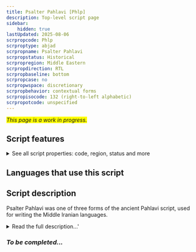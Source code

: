```yaml
---
title: Psalter Pahlavi [Phlp]
description: Top-level script page
sidebar:
    hidden: true
lastUpdated: 2025-08-06
scrpropcode: Phlp
scrproptype: abjad
scrpropname: Psalter Pahlavi
scrpropstatus: Historical
scrpropregion: Middle Eastern
scrpropdirection: RTL
scrpropbaseline: bottom
scrpropcase: no
scrpropwspace: discretionary
scrpropbehavior: contextual forms
scrpropisocode: 132 (right-to-left alphabetic)
scrpropotcode: unspecified
---
```


<span style='background-color:yellow'>_This page is a work in progress._</span>


## Script features

<details>
<summary> See all script properties: code, region, status and more</summary>
<ScriptInfo />
</details>

## Languages that use this script

<WsList script='Phlp' wsMax='5' />

## Script description

Psalter Pahlavi was one of three forms of the ancient Pahlavi script, used for writing the Middle Iranian languages.

<details><summary>Read the full description...'</summary>_Not yet available._</details>

### _To be completed..._

